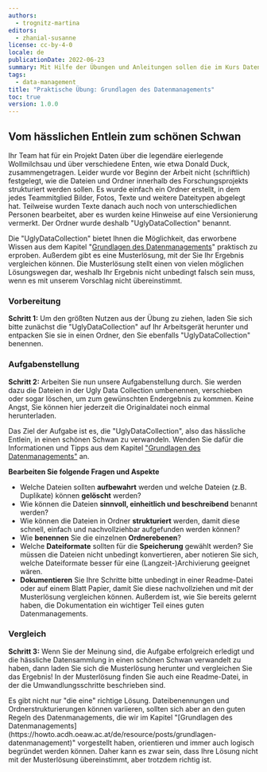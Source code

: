 ```yaml
---
authors:
  - trognitz-martina
editors:
  - zhanial-susanne
license: cc-by-4-0
locale: de
publicationDate: 2022-06-23
summary: Mit Hilfe der Übungen und Anleitungen sollen die im Kurs Datenmanagement erlernten Tipps und Regeln ausprobiert und getestet werden.
tags:
  - data-management
title: "Praktische Übung: Grundlagen des Datenmanagements"
toc: true
version: 1.0.0
---
```

## Vom hässlichen Entlein zum schönen Schwan

Ihr Team hat für ein Projekt Daten über die legendäre eierlegende Wollmilchsau und über verschiedene Enten, wie etwa Donald Duck, zusammengetragen. Leider wurde vor Beginn der Arbeit nicht (schriftlich) festgelegt, wie die Dateien und Ordner innerhalb des Forschungsprojekts strukturiert werden sollen. Es wurde einfach ein Ordner erstellt, in dem jedes Teammitglied Bilder, Fotos, Texte und weitere Dateitypen abgelegt hat. Teilweise wurden Texte danach auch noch von unterschiedlichen Personen bearbeitet, aber es wurden keine Hinweise auf eine Versionierung vermerkt. Der Ordner wurde deshalb "UglyDataCollection" benannt.

Die "UglyDataCollection" bietet Ihnen die Möglichkeit, das erworbene Wissen aus dem Kapitel "[Grundlagen des Datenmanagements](https://howto.acdh.oeaw.ac.at/de/resource/posts/grundlagen-datenmanagement)" praktisch zu erproben. Außerdem gibt es eine Musterlösung, mit der Sie Ihr Ergebnis vergleichen können. Die Musterlösung stellt einen von vielen möglichen Lösungswegen dar, weshalb Ihr Ergebnis nicht unbedingt falsch sein muss, wenn es mit unserem Vorschlag nicht übereinstimmt.

### Vorbereitung

**Schritt 1:** Um den größten Nutzen aus der Übung zu ziehen, laden Sie sich bitte zunächst die "UglyDataCollection" auf Ihr Arbeitsgerät herunter und entpacken Sie sie in einen Ordner, den Sie ebenfalls "UglyDataCollection" benennen.

<Download href="/assets/content/resources/datenmanagement-uebung/uglydatacollection.zip" title="Download: UglyDataCollection" />

### Aufgabenstellung

**Schritt 2:** Arbeiten Sie nun unsere Aufgabenstellung durch. Sie werden dazu die Dateien in der Ugly Data Collection umbenennen, verschieben oder sogar löschen, um zum gewünschten Endergebnis zu kommen. Keine Angst, Sie können hier jederzeit die Originaldatei noch einmal herunterladen.

Das Ziel der Aufgabe ist es, die "UglyDataCollection", also das hässliche Entlein, in einen schönen Schwan zu verwandeln. Wenden Sie dafür die Informationen und Tipps aus dem Kapitel ["Grundlagen des Datenmanagements"](https://howto.acdh.oeaw.ac.at/de/resource/posts/grundlagen-datenmanagement) an.

**Bearbeiten Sie folgende Fragen und Aspekte**

- Welche Dateien sollten **aufbewahrt** werden und welche Dateien (z.B. Duplikate) können **gelöscht** werden?
- Wie können die Dateien **sinnvoll, einheitlich und beschreibend** benannt werden?
- Wie können die Dateien in Ordner **strukturiert** werden, damit diese schnell, einfach und nachvollziehbar aufgefunden werden können?
- Wie **benennen** Sie die einzelnen **Ordnerebenen**?
- Welche **Dateiformate** sollten für die **Speicherung** gewählt werden? Sie müssen die Dateien nicht unbedingt konvertieren, aber notieren Sie sich, welche Dateiformate besser für eine (Langzeit-)Archivierung geeignet wären.
- **Dokumentieren** Sie Ihre Schritte bitte unbedingt in einer Readme-Datei oder auf einem Blatt Papier, damit Sie diese nachvollziehen und mit der Musterlösung vergleichen können. Außerdem ist, wie Sie bereits gelernt haben, die Dokumentation ein wichtiger Teil eines guten Datenmanagements.

### Vergleich

**Schritt 3:** Wenn Sie der Meinung sind, die Aufgabe erfolgreich erledigt und die hässliche Datensammlung in einen schönen Schwan verwandelt zu haben, dann laden Sie sich die Musterlösung herunter und vergleichen Sie das Ergebnis! In der Musterlösung finden Sie auch eine Readme-Datei, in der die Umwandlungsschritte beschrieben sind.

<Download url="/assets/content/resources/datenmanagement-uebung/datacollectionmadepretty.zip" title="Download: DataCollectionMadePretty" />

<Callout kind="tip" title="Hinweis">
Es gibt nicht nur "die eine" richtige Lösung. Dateibenennungen und Ordnerstrukturierungen können variieren, sollten sich aber an den guten Regeln des Datenmanagements, die wir im Kapitel "[Grundlagen des Datenmanagements](https://howto.acdh.oeaw.ac.at/de/resource/posts/grundlagen-datenmanagement)" vorgestellt haben, orientieren und immer auch logisch begründet werden können. Daher kann es zwar sein, dass Ihre Lösung nicht mit der Musterlösung übereinstimmt, aber trotzdem richtig ist.
</Callout>
